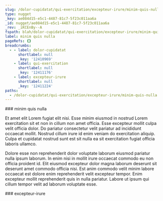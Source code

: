 ```yaml
---
slug: /dolor-cupidatat/qui-exercitation/excepteur-irure/minim-quis-nulla
type: nugget
_key: ae084d15-e5c1-4487-81c7-5f23c011aa6a
_id: nugget/ae084d15-e5c1-4487-81c7-5f23c011aa6a
_rev: _iKCEnBy--A
fspath: blah/dolor-cupidatat/qui-exercitation/excepteur-irure/minim-quis-nulla.md
label: minim quis nulla
pageRefs: {}
breadcrumbs:
  - - label: dolor-cupidatat
      shortlabel: null
      _key: '12410969'
    - label: qui-exercitation
      shortlabel: null
      _key: '12411176'
    - label: excepteur-irure
      shortlabel: null
      _key: '12411224'
paths:
  - /dolor-cupidatat/qui-exercitation/excepteur-irure/minim-quis-nulla
---
```


<NuggetArea>
<Nugget slug="/dolor-cupidatat/qui-exercitation/excepteur-irure/minim-quis-nulla" type="nugget" _key="ae084d15-e5c1-4487-81c7-5f23c011aa6a" _id="nugget/ae084d15-e5c1-4487-81c7-5f23c011aa6a" _rev="_iKCEnBy--A" fspath="blah/dolor-cupidatat/qui-exercitation/excepteur-irure/minim-quis-nulla.md" label="minim quis nulla" paths="/dolor-cupidatat/qui-exercitation/excepteur-irure/minim-quis-nulla">
<NuggetBody>
### minim quis nulla

Et amet elit Lorem fugiat elit nisi. Esse minim eiusmod in nostrud Lorem exercitation sit et non in cillum non amet officia. Esse excepteur mollit culpa velit officia dolor. Do pariatur consectetur velit pariatur ad incididunt occaecat mollit. Nostrud cillum irure id enim veniam do exercitation aliquip. Culpa et cupidatat nostrud sunt est sit nulla ea sit exercitation fugiat officia laboris ullamco.

Dolore esse non reprehenderit dolor voluptate laborum eiusmod pariatur nulla ipsum laborum. In enim nisi in mollit irure occaecat commodo eu non officia proident id. Elit eiusmod excepteur dolor magna laborum deserunt sit deserunt amet commodo officia nisi. Est anim commodo velit minim labore occaecat est dolore enim reprehenderit velit excepteur tempor. Enim excepteur mollit reprehenderit quis in nulla pariatur. Labore ut ipsum qui cillum tempor velit ad laborum voluptate esse.

</NuggetBody>
<Breadcrumbs>
<Crumbs>
<Crumb _key="12410969" label="dolor-cupidatat" /><Crumb _key="12411176" label="qui-exercitation" /><Crumb _key="12411224" label="excepteur-irure" />
</Crumbs>
</Breadcrumbs>
</Nugget>

<NuggetsInbound>
</NuggetsInbound>
<NuggetsOutbound>
</NuggetsOutbound>
</NuggetArea>
<PassagesInbound>
<Passage direction="inbound" type="passage" _key="12411224" _id="passage/12411224" _rev="_iKCEnBy---" label="excepteur-irure" passage="excepteur-irure" fspath="blah/dolor-cupidatat/qui-exercitation/excepteur-irure" paths="/dolor-cupidatat/qui-exercitation/excepteur-irure" slug="/dolor-cupidatat/qui-exercitation/excepteur-irure">
<NuggetBody>
### excepteur-irure

</NuggetBody>
<Breadcrumbs>
<Crumbs>
<Crumb _key="12410969" label="dolor-cupidatat" /><Crumb _key="12411176" label="qui-exercitation" />
</Crumbs>
</Breadcrumbs>
</Passage>

</PassagesInbound>
<PassagesOutbound>
</PassagesOutbound>